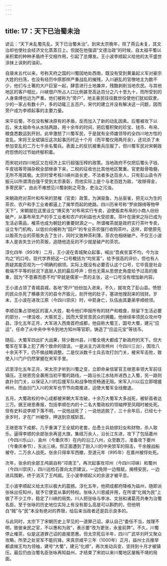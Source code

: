 ```yaml
---
---
---
```

title: 17：天下已治蜀未治
---



谚云：“天下未乱蜀先乱，天下已治蜀未治”。到宋太宗晚年，除了燕云未复，其文治却也使社会经济文化蒸蒸日上。但就在他强调“文德治政”的时候，自太祖平蜀以来积累的种种矛盾终于交相作用，引起了总爆发。王小波李顺起义给他的太平盛世涂抹上讽刺的油彩。

自唐末五代以来，号称天府之国的川蜀因地处西南，既没有受到黄巢起义军对豪宗大姓的扫荡，也没有经历中原那样严重战乱的摧残，入川避乱的官僚地主为数不少，他们与土著的大户巨室一起，肆意进行土地兼并，残酷剥削当地农民。与其他地区的客户相比，川峡佃户所占人口比例甚至高达百分之八十至九十，而所受到的人身束缚也远为严重。他们被称为“旁户”，地主豪民往往数世役使他们犹如奴隶，少的一家占有数十户，多的动辄三五百户。宋代的建立并没有解决这一问题，因而旁户成为李顺起事的主要力量。

宋平后蜀，不仅没有解决原有的矛盾，反而加入了新的动乱因素。后蜀被攻下以后，宋太祖命令从水陆两路，用十余年的时间，把后蜀积聚的珍宝、钱币、布帛、粮食悉数运到开封。此举激怒了川蜀军民，于是就有全师雄领导的全四川地方性的变乱。宋将王全斌镇压这次起事历时近十个月（而平蜀仅用两月余），还坑杀了未参加变乱的二万七千余名蜀兵。表面上的反抗被重兵压服了，但川蜀军民对宋朝政府怨愤的过节始终郁积着。

而宋初对四川地区又在经济上实行超强压榨的政策。当地政府不仅把后蜀头子钱、牛皮钱等苛捐杂税全部继承下来，二税的征收也比其他地区繁重。官吏敲骨吸髓，无所不用其极。太宗时曾考核川峡州县长吏，不法者多达百余人，只有彭山县令齐振元以所谓清白强干受到太宗表彰，而他实际上是个与老百姓为敌，“收赇得金，多寄民家”。由此不难想见川蜀剥削之苛急，吏治之污浊。

宋朝政府对茶叶和布帛的禁榷（官卖）政策，为渊驱鱼，为丛驱雀，把无以为生的茶农、农户和手工业者都逼上了揭竿而起的绝路。四川历来号称“罗纨锦绮等物甲天下”，宋朝就在这里设立“博买务”对布帛实行专卖，迫使贩卖布帛的小商人纷纷破产，从事布帛生产的手工业者和农户的利益也大受损害。茶叶在唐宋之际已成为生活必需品，榷茶也成为朝廷的重要财源之一。所谓榷茶就是政府实行茶叶专卖，设立专门机构，以低价向被称为“园户”的专业茶农强行收购茶叶。这样，即使原先以贩茶为业的茶贩失去了生计，同时又致种茶利薄，茶农也相继破产。不仅王小波本人是丧失生计的茶贩，追随他造反的不少就是破产的茶农。

淳化四年（993年）二月，王小波在青城聚众起事，喊出“吾疾贫富不均，今为汝均之”的口号。现代学界把这一口号概括为“均贫富”，给予很高的评价，但也有人质疑其能否视为一个明确的纲领。实际上既没有必要否认这个口号，它毕竟是社会极端不平等的状况下底层人民的最后呼声；但也无需从思想史角度给予过高的推重，因为“不患寡而患不均”早就是儒家一贯的主张，这一口号没有增加新内容。

王小波占领了青城县城，各地“旁户”纷纷加入进来，不久，就攻克了彭山县。愤怒的民众杀死了横暴贪污的县令齐振元，剖开他的肚子，塞进他搜刮来的钱财。岁末，王小波在进攻江原（今四川崇庆）时，中箭身亡，队伍由其妻弟李顺统领。

李顺召集占领地区的富人大姓，勒令他们申报所有的财产和粮食，除留下生活必要的部分，一律没收，大赈贫乏，因而大受贫苦民众的拥戴。他继续率领民众攻州夺县，淳化五年正月，大军进入西南首府成都，他自称大蜀王，国号大蜀，建元“应运”，任命了从中央中书令到地方知州等官职，铸造了“应运元宝”等钱币。

随后，大蜀军四出扩大战果，除少数州县，川蜀全境大都成了新政府的天下。但大蜀军在军事上犯了两个致命的错误。一是派主力进攻梓州（今四川三台），围攻八十余天不下，仍不做战略调整。二是仅派数千士兵去攻打剑门关，被宋军击败，致使入川门户仍然掌握在宋军手里。

迟至淳化五年正月，宋太宗才听到川蜀之变，立即命亲信宦官王继恩率领大军前往镇压。王继恩完全袭用当初平蜀的路线，一路沿长江水陆并进西上入蜀，另一路则直扑剑门关，以保证入川的后援军队和战争物资畅通无阻。宋军入川以后立即增援梓州，而由剑门入川的宋军也节节向南推进，迫使大蜀军全线撤退。

五月，大蜀政权的中心成都被宋朝大军攻破，十余万大蜀军大多战死，被斩首者达三万。据王继恩奏报，包括李顺在内的十二名大蜀政权的领袖押至凤翔时被处死。但有史料说李顺下落不明，一说他战死了；一说他逃脱了，三十余年后，已经七十余岁时，才在广州被俘，押送到京城斩首。

王继恩攻下成都，几乎重演了王全斌的老套，怂恿士兵劫掠妇女和财物，杀人取乐。逼得李顺的余部张余再竖大旗，集结万余人，沿长江东进，攻下了包括嘉州（今四川乐山）、渝州（今重庆市）在内的沿江八州，众至数万，准备攻下夔州（今重庆奉节），东出三峡。但正面遭到了刚入川的中央禁军的阻击，千余艘战船被夺，二万余人战死。张余只得率军西撤，至道元年（995年）在嘉州被俘处死。

次年，张余的余部王鸬鹚自称“邛南王”，再次起事攻邛州（今四川邛崃）和蜀州（今四川崇庆），四川巡检石普向太宗建议，一边免除一边租赋，揭榜安民，一边进兵围剿，终于消灭了王鸬鹚。王小波李顺起义的余波才被平息。

王小波李顺起义给太宗以极大的震撼。淳化五年，他把成都府降格为益州，随即派张咏出任知州，赋予它便宜从事的特权。张咏入川恩威并用，在所谓“化贼为民”上做了不少工作，稳定了川峡的局势。川人把张咏与李冰、文翁和诸葛亮共奉为治蜀名臣。至于张咏的历史地位实际上有没有那么高是可以斟酌的，但他明白“贼”与“民”本没有绝对的界限，给后来当政者还是启示良多的。

与此同时，太宗下了宋朝历史上罕见的一道罪己诏，承认自己“委任不当，烛理不明，致彼亲民之官，不以惠和为政”，表示要“改为更张，永鉴前弊”。不久，川蜀停止榷茶，似是这道罪己诏的直接恩惠。但太宗死后半年，四川广武卒刘旰又聚众攻略，所至之处官军不能抗锋。宋真宗咸平三年（1000年）正月，益州士兵推举都虞候王均为领袖，建号“大蜀”，建元“化顺”，再次发动兵变，坚持到十月才被镇压。最后仍由治蜀名臣张咏再知益州，才结束了宋初以来川蜀地区屡叛不靖的局面。